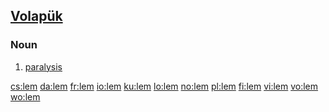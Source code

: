 {{also|LEM}}

==[[Volapük]]==

===Noun===
{{infl|vo|noun}}
 
# [[paralysis]]

[[cs:lem]]
[[da:lem]]
[[fr:lem]]
[[io:lem]]
[[ku:lem]]
[[lo:lem]]
[[no:lem]]
[[pl:lem]]
[[fi:lem]]
[[vi:lem]]
[[vo:lem]]
[[wo:lem]]